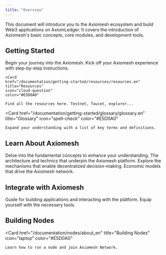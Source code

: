 ```yaml
---
title: "Overview"
---
```


This document will introduce you to the Axiomesh ecosystem and build Web3 applications on AxiomLedger. It covers the introduction of Axiomesh's basic concepts, core modules, and development tools.

## Getting Started

<CardGroup cols={2}>
  <Card
    href="/documentation/getting-started/introduction/introduction.en"
    title="Introduction"
    icon="file-lines"
    color="#E5D0A0"
  >
    Begin your journey into the Axiomesh.
  </Card>
  <Card
    href="/documentation/getting-started/quick-start/quick_start.en"
    title="Quick Start"
    icon="book"
    color="#E5D0A0"
  >
    Kick off your Axiomesh experience with step-by-step instructions.
  </Card>

    <Card
    href="/documentation/getting-started/resources/resources.en"
    title="Resources"
    icon="cloud-question"
    color="#E5D0A0"
  >
    Find all the resources here. Testnet, faucet, explorer...
  </Card>
 
 
 <Card
    href="/documentation/getting-started/glossary/glossary.en"
    title="Glossary"
    icon="spell-check"
    color="#E5D0A0"
  >
    Expand your understanding with a list of key terms and definitions.
  </Card>
   </CardGroup>


## Learn About Axiomesh

<CardGroup cols={2}>
  <Card
    href="/documentation/core-concepts/accounts.en"
    title="Core Concepts"
    icon="book-open"
    color="#E5D0A0"
  >
    Delve into the fundamental concepts to enhance your understanding.
  </Card>
  <Card
    href="/documentation/system-design/architecture-en"
    title="System Design"
    icon="computer-classic"
    color="#E5D0A0"
  >
    The architecture and technics that underpin the Axiomesh platform.
  </Card>
 <Card
    href="/documentation/governance/committee.en"
    title="Governance"
    icon="sitemap"
    color="#E5D0A0"
  >
    Explore the mechanisms that enable decentralized decision-making.
  </Card>
 <Card
    href="/documentation/economics/overview.en"
    title="Economics"
    icon="coins"
    color="#E5D0A0"
  >
    Economic models that drive the Axiomesh network.
  </Card>
   </CardGroup>


## Integrate with Axiomesh

<CardGroup cols={2}>
  <Card
    href="/api-reference/jsonrpc/HTTP/chainId"
    title="API"
    icon="cloud"
    color="#E5D0A0"
  >
    Guide for building applications and interacting with the platform.
  </Card>
  <Card
    href="/sdks/introduction.en"
    title="SDKs"
    icon="boxes-stacked"
    color="#E5D0A0"
  >
    Equip yourself with the necessary tools.
  </Card>
   </CardGroup>

## Building Nodes

<Card
    href="/documentation/nodes/about_en"
    title="Building Nodes"
    icon="laptop"
    color="#E5D0A0"
>
    Learn how to run a node and join Axiomesh Network.
</Card>
